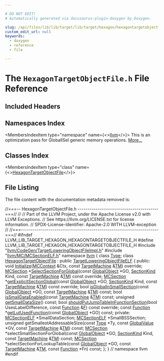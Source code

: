 ```yaml
---

# DO NOT EDIT!
# Automatically generated via docusaurus-plugin-doxygen by Doxygen.

slug: /api/files/lib/lib/target/lib/target/hexagon/hexagontargetobjectfile-h
custom_edit_url: null
keywords:
  - doxygen
  - reference
  - file

---
```





# The `HexagonTargetObjectFile.h` File Reference

<DoxygenPage pluginConfig={pluginConfig}>



## Included Headers

<IncludesList>
<IncludesListItem
  filePath="llvm/CodeGen/TargetLoweringObjectFileImpl.h"
  permalink="/docs/api/files/include/include/llvm/include/llvm/codegen/targetloweringobjectfileimpl-h"
  isLocal="true" />
<IncludesListItem
  filePath="llvm/MC/MCSectionELF.h"
  permalink="/docs/api/files/include/include/llvm/include/llvm/mc/mcsectionelf-h"
  isLocal="true" />
</IncludesList>

## Namespaces Index

<MembersIndex>

<MembersIndexItem
  type="namespace"
  name={<><a href="/docs/api/namespaces/llvm">llvm</a></>}>
This is an optimization pass for GlobalISel generic memory operations. <a href="/docs/api/namespaces/llvm/#details">More...</a>
</MembersIndexItem>

</MembersIndex>

## Classes Index

<MembersIndex>

<MembersIndexItem
  type="class"
  name={<><a href="/docs/api/classes/llvm/hexagontargetobjectfile">HexagonTargetObjectFile</a></>}>
</MembersIndexItem>

</MembersIndex>


## File Listing

The file content with the documentation metadata removed is:

<ProgramListing>

<Link id="l00001" /><CodeLine lineNumber="1"><span class="doxyHighlightComment">//===-- HexagonTargetObjectFile.h -----------------------------------------===//</span></CodeLine>
<Link id="l00002" /><CodeLine lineNumber="2"><span class="doxyHighlightComment">//</span></CodeLine>
<Link id="l00003" /><CodeLine lineNumber="3"><span class="doxyHighlightComment">// Part of the LLVM Project, under the Apache License v2.0 with LLVM Exceptions.</span></CodeLine>
<Link id="l00004" /><CodeLine lineNumber="4"><span class="doxyHighlightComment">// See https://llvm.org/LICENSE.txt for license information.</span></CodeLine>
<Link id="l00005" /><CodeLine lineNumber="5"><span class="doxyHighlightComment">// SPDX-License-Identifier: Apache-2.0 WITH LLVM-exception</span></CodeLine>
<Link id="l00006" /><CodeLine lineNumber="6"><span class="doxyHighlightComment">//</span></CodeLine>
<Link id="l00007" /><CodeLine lineNumber="7"><span class="doxyHighlightComment">//===----------------------------------------------------------------------===//</span></CodeLine>
<Link id="l00008" /><CodeLine lineNumber="8"></CodeLine>
<Link id="l00009" /><CodeLine lineNumber="9"><span class="doxyHighlightPreprocessor">#ifndef LLVM&#95;LIB&#95;TARGET&#95;HEXAGON&#95;HEXAGONTARGETOBJECTFILE&#95;H</span></CodeLine>
<Link id="l00010" /><CodeLine lineNumber="10"><span class="doxyHighlightPreprocessor">#define LLVM&#95;LIB&#95;TARGET&#95;HEXAGON&#95;HEXAGONTARGETOBJECTFILE&#95;H</span></CodeLine>
<Link id="l00011" /><CodeLine lineNumber="11"></CodeLine>
<Link id="l00012" /><CodeLine lineNumber="12"><span class="doxyHighlightPreprocessor">#include &quot;<a href="/docs/api/files/include/include/llvm/include/llvm/codegen/targetloweringobjectfileimpl-h">llvm/CodeGen/TargetLoweringObjectFileImpl.h</a>&quot;</span></CodeLine>
<Link id="l00013" /><CodeLine lineNumber="13"><span class="doxyHighlightPreprocessor">#include &quot;<a href="/docs/api/files/include/include/llvm/include/llvm/mc/mcsectionelf-h">llvm/MC/MCSectionELF.h</a>&quot;</span></CodeLine>
<Link id="l00014" /><CodeLine lineNumber="14"></CodeLine>
<Link id="l00015" /><CodeLine lineNumber="15"><span class="doxyHighlightKeyword">namespace </span><span class="doxyHighlight"><a href="/docs/api/namespaces/llvm">llvm</a> &#123;</span></CodeLine>
<Link id="l00016" /><CodeLine lineNumber="16"><span class="doxyHighlight">  </span><span class="doxyHighlightKeyword">class </span><span class="doxyHighlight"><a href="/docs/api/classes/llvm/type">Type</a>;</span></CodeLine>
<Link id="l00017" /><CodeLine lineNumber="17"></CodeLine>
<Link id="l00018" /><CodeLine lineNumber="18" lineLink="/docs/api/classes/llvm/hexagontargetobjectfile"><span class="doxyHighlight">  </span><span class="doxyHighlightKeyword">class </span><span class="doxyHighlight"><a href="/docs/api/classes/llvm/hexagontargetobjectfile">HexagonTargetObjectFile</a> : </span><span class="doxyHighlightKeyword">public</span><span class="doxyHighlight"> <a href="/docs/api/classes/llvm/targetloweringobjectfileelf/#a4d90e4287f4b1f4c7a0e9391000539c5">TargetLoweringObjectFileELF</a> &#123;</span></CodeLine>
<Link id="l00019" /><CodeLine lineNumber="19"><span class="doxyHighlight">  </span><span class="doxyHighlightKeyword">public</span><span class="doxyHighlight">:</span></CodeLine>
<Link id="l00020" /><CodeLine lineNumber="20"><span class="doxyHighlight">    </span><span class="doxyHighlightKeywordType">void</span><span class="doxyHighlight"> <a href="/docs/api/classes/llvm/hexagontargetobjectfile/#a6cf97a009c47b155189ba67312aa6054">Initialize</a>(<a href="/docs/api/classes/llvm/mccontext">MCContext</a> &amp;Ctx, </span><span class="doxyHighlightKeyword">const</span><span class="doxyHighlight"> <a href="/docs/api/classes/llvm/targetmachine">TargetMachine</a> &amp;<a href="/docs/api/classes/llvm/targetloweringobjectfile/#a4ef15b6d500629e31fb3787b7a0d7bb0">TM</a>) </span><span class="doxyHighlightKeyword">override</span><span class="doxyHighlight">;</span></CodeLine>
<Link id="l00021" /><CodeLine lineNumber="21"></CodeLine>
<Link id="l00022" /><CodeLine lineNumber="22"><span class="doxyHighlight">    <a href="/docs/api/classes/llvm/mcsection">MCSection</a> &#42;<a href="/docs/api/classes/llvm/hexagontargetobjectfile/#ab64771f762bdb53411b08c38f9d7b125">SelectSectionForGlobal</a>(</span><span class="doxyHighlightKeyword">const</span><span class="doxyHighlight"> <a href="/docs/api/classes/llvm/globalobject">GlobalObject</a> &#42;GO, <a href="/docs/api/classes/llvm/sectionkind">SectionKind</a> Kind,</span></CodeLine>
<Link id="l00023" /><CodeLine lineNumber="23"><span class="doxyHighlight">                                      </span><span class="doxyHighlightKeyword">const</span><span class="doxyHighlight"> <a href="/docs/api/classes/llvm/targetmachine">TargetMachine</a> &amp;<a href="/docs/api/classes/llvm/targetloweringobjectfile/#a4ef15b6d500629e31fb3787b7a0d7bb0">TM</a>) </span><span class="doxyHighlightKeyword">const override</span><span class="doxyHighlight">;</span></CodeLine>
<Link id="l00024" /><CodeLine lineNumber="24"></CodeLine>
<Link id="l00025" /><CodeLine lineNumber="25"><span class="doxyHighlight">    <a href="/docs/api/classes/llvm/mcsection">MCSection</a> &#42;<a href="/docs/api/classes/llvm/hexagontargetobjectfile/#acf4019263b41c295bc55032dd651b6e4">getExplicitSectionGlobal</a>(</span><span class="doxyHighlightKeyword">const</span><span class="doxyHighlight"> <a href="/docs/api/classes/llvm/globalobject">GlobalObject</a> &#42;GO,</span></CodeLine>
<Link id="l00026" /><CodeLine lineNumber="26"><span class="doxyHighlight">                                        <a href="/docs/api/classes/llvm/sectionkind">SectionKind</a> Kind,</span></CodeLine>
<Link id="l00027" /><CodeLine lineNumber="27"><span class="doxyHighlight">                                        </span><span class="doxyHighlightKeyword">const</span><span class="doxyHighlight"> <a href="/docs/api/classes/llvm/targetmachine">TargetMachine</a> &amp;<a href="/docs/api/classes/llvm/targetloweringobjectfile/#a4ef15b6d500629e31fb3787b7a0d7bb0">TM</a>) </span><span class="doxyHighlightKeyword">const override</span><span class="doxyHighlight">;</span></CodeLine>
<Link id="l00028" /><CodeLine lineNumber="28"></CodeLine>
<Link id="l00029" /><CodeLine lineNumber="29"><span class="doxyHighlight">    </span><span class="doxyHighlightKeywordType">bool</span><span class="doxyHighlight"> <a href="/docs/api/classes/llvm/hexagontargetobjectfile/#aab3a49dcff02cbc78628deef02c53296">isGlobalInSmallSection</a>(</span><span class="doxyHighlightKeyword">const</span><span class="doxyHighlight"> <a href="/docs/api/classes/llvm/globalobject">GlobalObject</a> &#42;GO,</span></CodeLine>
<Link id="l00030" /><CodeLine lineNumber="30"><span class="doxyHighlight">                                </span><span class="doxyHighlightKeyword">const</span><span class="doxyHighlight"> <a href="/docs/api/classes/llvm/targetmachine">TargetMachine</a> &amp;<a href="/docs/api/classes/llvm/targetloweringobjectfile/#a4ef15b6d500629e31fb3787b7a0d7bb0">TM</a>) </span><span class="doxyHighlightKeyword">const</span><span class="doxyHighlight">;</span></CodeLine>
<Link id="l00031" /><CodeLine lineNumber="31"></CodeLine>
<Link id="l00032" /><CodeLine lineNumber="32"><span class="doxyHighlight">    </span><span class="doxyHighlightKeywordType">bool</span><span class="doxyHighlight"> <a href="/docs/api/classes/llvm/hexagontargetobjectfile/#a577610a6a737d69b851839cf9749672a">isSmallDataEnabled</a>(</span><span class="doxyHighlightKeyword">const</span><span class="doxyHighlight"> <a href="/docs/api/classes/llvm/targetmachine">TargetMachine</a> &amp;<a href="/docs/api/classes/llvm/targetloweringobjectfile/#a4ef15b6d500629e31fb3787b7a0d7bb0">TM</a>) </span><span class="doxyHighlightKeyword">const</span><span class="doxyHighlight">;</span></CodeLine>
<Link id="l00033" /><CodeLine lineNumber="33"></CodeLine>
<Link id="l00034" /><CodeLine lineNumber="34"><span class="doxyHighlight">    </span><span class="doxyHighlightKeywordType">unsigned</span><span class="doxyHighlight"> <a href="/docs/api/classes/llvm/hexagontargetobjectfile/#abd01f79df3e54220d58a2b74963aca27">getSmallDataSize</a>() </span><span class="doxyHighlightKeyword">const</span><span class="doxyHighlight">;</span></CodeLine>
<Link id="l00035" /><CodeLine lineNumber="35"></CodeLine>
<Link id="l00036" /><CodeLine lineNumber="36"><span class="doxyHighlight">    </span><span class="doxyHighlightKeywordType">bool</span><span class="doxyHighlight"> <a href="/docs/api/classes/llvm/hexagontargetobjectfile/#a0ca7e67f6b535999d9ff67dd23a83551">shouldPutJumpTableInFunctionSection</a>(</span><span class="doxyHighlightKeywordType">bool</span><span class="doxyHighlight"> UsesLabelDifference,</span></CodeLine>
<Link id="l00037" /><CodeLine lineNumber="37"><span class="doxyHighlight">                                             </span><span class="doxyHighlightKeyword">const</span><span class="doxyHighlight"> <a href="/docs/api/classes/llvm/function">Function</a> &amp;<a href="/docs/api/files/lib/lib/support/md5-cpp/#a96d73bbd7af15cb1fc38c3f4a3bd82e9">F</a>) </span><span class="doxyHighlightKeyword">const override</span><span class="doxyHighlight">;</span></CodeLine>
<Link id="l00038" /><CodeLine lineNumber="38"></CodeLine>
<Link id="l00039" /><CodeLine lineNumber="39"><span class="doxyHighlight">    </span><span class="doxyHighlightKeyword">const</span><span class="doxyHighlight"> <a href="/docs/api/classes/llvm/function">Function</a> &#42;<a href="/docs/api/classes/llvm/hexagontargetobjectfile/#ae680ddd3ca632852ddc356932e208482">getLutUsedFunction</a>(</span><span class="doxyHighlightKeyword">const</span><span class="doxyHighlight"> <a href="/docs/api/classes/llvm/globalobject">GlobalObject</a> &#42;GO) </span><span class="doxyHighlightKeyword">const</span><span class="doxyHighlight">;</span></CodeLine>
<Link id="l00040" /><CodeLine lineNumber="40"></CodeLine>
<Link id="l00041" /><CodeLine lineNumber="41"><span class="doxyHighlight">  </span><span class="doxyHighlightKeyword">private</span><span class="doxyHighlight">:</span></CodeLine>
<Link id="l00042" /><CodeLine lineNumber="42"><span class="doxyHighlight">    <a href="/docs/api/classes/llvm/mcsectionelf">MCSectionELF</a> &#42;SmallDataSection;</span></CodeLine>
<Link id="l00043" /><CodeLine lineNumber="43"><span class="doxyHighlight">    <a href="/docs/api/classes/llvm/mcsectionelf">MCSectionELF</a> &#42;SmallBSSSection;</span></CodeLine>
<Link id="l00044" /><CodeLine lineNumber="44"></CodeLine>
<Link id="l00045" /><CodeLine lineNumber="45"><span class="doxyHighlight">    </span><span class="doxyHighlightKeywordType">unsigned</span><span class="doxyHighlight"> getSmallestAddressableSize(</span><span class="doxyHighlightKeyword">const</span><span class="doxyHighlight"> <a href="/docs/api/classes/llvm/type">Type</a> &#42;Ty, </span><span class="doxyHighlightKeyword">const</span><span class="doxyHighlight"> <a href="/docs/api/classes/llvm/globalvalue">GlobalValue</a> &#42;GV,</span></CodeLine>
<Link id="l00046" /><CodeLine lineNumber="46"><span class="doxyHighlight">        </span><span class="doxyHighlightKeyword">const</span><span class="doxyHighlight"> <a href="/docs/api/classes/llvm/targetmachine">TargetMachine</a> &amp;<a href="/docs/api/classes/llvm/targetloweringobjectfile/#a4ef15b6d500629e31fb3787b7a0d7bb0">TM</a>) </span><span class="doxyHighlightKeyword">const</span><span class="doxyHighlight">;</span></CodeLine>
<Link id="l00047" /><CodeLine lineNumber="47"></CodeLine>
<Link id="l00048" /><CodeLine lineNumber="48"><span class="doxyHighlight">    <a href="/docs/api/classes/llvm/mcsection">MCSection</a> &#42;selectSmallSectionForGlobal(</span><span class="doxyHighlightKeyword">const</span><span class="doxyHighlight"> <a href="/docs/api/classes/llvm/globalobject">GlobalObject</a> &#42;GO,</span></CodeLine>
<Link id="l00049" /><CodeLine lineNumber="49"><span class="doxyHighlight">                                           <a href="/docs/api/classes/llvm/sectionkind">SectionKind</a> Kind,</span></CodeLine>
<Link id="l00050" /><CodeLine lineNumber="50"><span class="doxyHighlight">                                           </span><span class="doxyHighlightKeyword">const</span><span class="doxyHighlight"> <a href="/docs/api/classes/llvm/targetmachine">TargetMachine</a> &amp;<a href="/docs/api/classes/llvm/targetloweringobjectfile/#a4ef15b6d500629e31fb3787b7a0d7bb0">TM</a>) </span><span class="doxyHighlightKeyword">const</span><span class="doxyHighlight">;</span></CodeLine>
<Link id="l00051" /><CodeLine lineNumber="51"></CodeLine>
<Link id="l00052" /><CodeLine lineNumber="52"><span class="doxyHighlight">    <a href="/docs/api/classes/llvm/mcsection">MCSection</a> &#42;selectSectionForLookupTable(</span><span class="doxyHighlightKeyword">const</span><span class="doxyHighlight"> <a href="/docs/api/classes/llvm/globalobject">GlobalObject</a> &#42;GO,</span></CodeLine>
<Link id="l00053" /><CodeLine lineNumber="53"><span class="doxyHighlight">                                           </span><span class="doxyHighlightKeyword">const</span><span class="doxyHighlight"> <a href="/docs/api/classes/llvm/targetmachine">TargetMachine</a> &amp;<a href="/docs/api/classes/llvm/targetloweringobjectfile/#a4ef15b6d500629e31fb3787b7a0d7bb0">TM</a>,</span></CodeLine>
<Link id="l00054" /><CodeLine lineNumber="54"><span class="doxyHighlight">                                           </span><span class="doxyHighlightKeyword">const</span><span class="doxyHighlight"> <a href="/docs/api/classes/llvm/function">Function</a> &#42;Fn) </span><span class="doxyHighlightKeyword">const</span><span class="doxyHighlight">;</span></CodeLine>
<Link id="l00055" /><CodeLine lineNumber="55"><span class="doxyHighlight">  &#125;;</span></CodeLine>
<Link id="l00056" /><CodeLine lineNumber="56"></CodeLine>
<Link id="l00057" /><CodeLine lineNumber="57"><span class="doxyHighlight">&#125; </span><span class="doxyHighlightComment">// namespace llvm</span></CodeLine>
<Link id="l00058" /><CodeLine lineNumber="58"></CodeLine>
<Link id="l00059" /><CodeLine lineNumber="59"><span class="doxyHighlightPreprocessor">#endif</span></CodeLine>

</ProgramListing>


</DoxygenPage>
